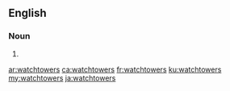 ==English==

===Noun===
{{head|en|noun plural form}}

# {{plural of|watchtower|lang=en}}

[[ar:watchtowers]]
[[ca:watchtowers]]
[[fr:watchtowers]]
[[ku:watchtowers]]
[[my:watchtowers]]
[[ja:watchtowers]]